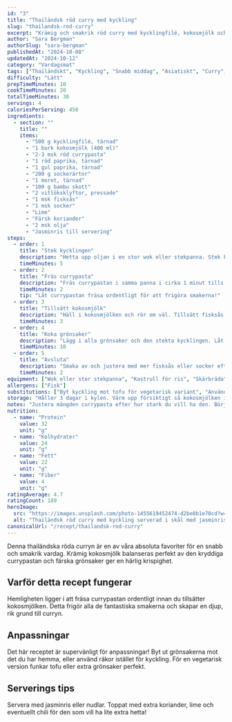 ```yaml
---
id: "3"
title: "Thailändsk röd curry med kyckling"
slug: "thailandsk-rod-curry"
excerpt: "Krämig och smakrik röd curry med kycklingfilé, kokosmjölk och färska grönsaker. Klar på 25 minuter!"
author: "Sara Bergman"
authorSlug: "sara-bergman"
publishedAt: "2024-10-08"
updatedAt: "2024-10-12"
category: "Vardagsmat"
tags: ["Thailändskt", "Kyckling", "Snabb middag", "Asiatiskt", "Curry", "Ris"]
difficulty: "Lätt"
prepTimeMinutes: 10
cookTimeMinutes: 20
totalTimeMinutes: 30
servings: 4
caloriesPerServing: 450
ingredients:
  - section: ""
    title: ""
    items:
      - "500 g kycklingfilé, tärnad"
      - "1 burk kokosmjölk (400 ml)"
      - "2-3 msk röd currypasta"
      - "1 röd paprika, tärnad"
      - "1 gul paprika, tärnad"
      - "200 g sockerärtor"
      - "1 morot, tärnad"
      - "100 g bambu skott"
      - "2 vitlöksklyftor, pressade"
      - "1 msk fisksås"
      - "1 msk socker"
      - "Lime"
      - "Färsk koriander"
      - "2 msk olja"
      - "Jasminris till servering"
steps:
  - order: 1
    title: "Stek kycklingen"
    description: "Hetta upp oljan i en stor wok eller stekpanna. Stek kycklingen på hög värme tills den är gyllene. Ta upp och ställ åt sidan."
    timeMinutes: 5
  - order: 2
    title: "Fräs currypasta"
    description: "Fräs currypastan i samma panna i cirka 1 minut tills den doftar. Tillsätt vitlöken och fräs ytterligare 30 sekunder."
    timeMinutes: 2
    tip: "Låt currypastan fräsa ordentligt för att frigöra smakerna!"
  - order: 3
    title: "Tillsätt kokosmjölk"
    description: "Häll i kokosmjölken och rör om väl. Tillsätt fisksås och socker. Låt koka upp."
    timeMinutes: 3
  - order: 4
    title: "Koka grönsaker"
    description: "Lägg i alla grönsaker och den stekta kycklingen. Låt sjuda på medelvärme i cirka 10 minuter tills grönsakerna är mjuka men fortfarande har lite tugga."
    timeMinutes: 10
  - order: 5
    title: "Avsluta"
    description: "Smaka av och justera med mer fisksås eller socker efter smak. Pressa över limejuice och garnera med färsk koriander. Servera med jasminris."
    timeMinutes: 2
equipment: ["Wok eller stor stekpanna", "Kastrull för ris", "Skärbräda", "Kniv"]
allergens: ["Fisk"]
substitutions: ["Byt kyckling mot tofu för vegetarisk variant", "Använd sojasås istället för fisksås", "Välj vilka grönsaker du gillar - broccoli, zucchini eller aubergine funkar fint"]
storage: "Håller 3 dagar i kylen. Värm upp försiktigt så kokosmjölken inte separerar."
notes: "Justera mängden currypasta efter hur stark du vill ha den. Börja med mindre och smaka av!"
nutrition:
  - name: "Protein"
    value: 32
    unit: "g"
  - name: "Kolhydrater"
    value: 24
    unit: "g"
  - name: "Fett"
    value: 22
    unit: "g"
  - name: "Fiber"
    value: 4
    unit: "g"
ratingAverage: 4.7
ratingCount: 189
heroImage:
  src: "https://images.unsplash.com/photo-1455619452474-d2be8b1e70cd?w=800&q=80"
  alt: "Thailändsk röd curry med kyckling serverad i skål med jasminris"
canonicalUrl: "/recept/thailandsk-rod-curry"
---
```


Denna thailändska röda curryn är en av våra absoluta favoriter för en snabb och smakrik vardag. Krämig kokosmjölk balanseras perfekt av den kryddiga currypastan och färska grönsaker ger en härlig krispighet.

## Varför detta recept fungerar

Hemligheten ligger i att fräsa currypastan ordentligt innan du tillsätter kokosmjölken. Detta frigör alla de fantastiska smakerna och skapar en djup, rik grund till curryn.

## Anpassningar

Det här receptet är supervänligt för anpassningar! Byt ut grönsakerna mot det du har hemma, eller använd räkor istället för kyckling. För en vegetarisk version funkar tofu eller extra grönsaker perfekt.

## Serverings tips

Servera med jasminris eller nudlar. Toppat med extra koriander, lime och eventuellt chili för den som vill ha lite extra hetta!

